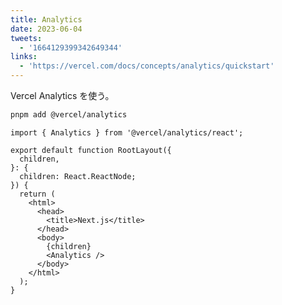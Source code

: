 ```yaml
---
title: Analytics
date: 2023-06-04
tweets:
  - '1664129399342649344'
links:
  - 'https://vercel.com/docs/concepts/analytics/quickstart'
---
```


Vercel Analytics を使う。

```bash
pnpm add @vercel/analytics
```

```tsx {1, 15} title="app/layout.tsx"
import { Analytics } from '@vercel/analytics/react';

export default function RootLayout({
  children,
}: {
  children: React.ReactNode;
}) {
  return (
    <html>
      <head>
        <title>Next.js</title>
      </head>
      <body>
        {children}
        <Analytics />
      </body>
    </html>
  );
}
```
